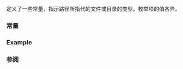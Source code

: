 {{cpp/filesystem/title|file_type}}
{{cpp/filesystem/navbar}}
{{ddcl|header=filesystem|since=c++17|1=
enum class file_type {
    none = /* 未指明 */,
    not_found = /* 未指明 */,
    regular = /* 未指明 */,
    directory = /* 未指明 */,
    symlink = /* 未指明 */,
    block = /* 未指明 */,
    character = /* 未指明 */,
    fifo = /* 未指明 */,
    socket = /* 未指明 */,
    unknown = /* 未指明 */,
    /* 由实现定义 */
};
}}

{{tt|file_type}} 定义了一些常量，指示路径所指代的文件或目录的类型。枚举项的值各异。
{{todo}}

===常量===
{{dsc begin}}
{{dsc hitem|枚举项|含义}}
{{dsc|{{tt|none}}|指示文件状态未被求值，或求值时出错}}
{{dsc|{{tt|not_found}}|指示文件未找到（这不被认为是错误）}}
{{dsc|{{tt|regular}}|常规文件}}
{{dsc|{{tt|directory}}|目录}}
{{dsc|{{tt|symlink}}|符号链接}}
{{dsc|{{tt|block}}|块特殊文件}}
{{dsc|{{tt|character}}|字符特殊文件}}
{{dsc|{{tt|fifo}}|FIFO（又称管道）文件}}
{{dsc|{{tt|socket}}|套接字文件}}
{{dsc|{{tt|unknown}}|文件存在但无法确定其类型}}
{{dsc|''实现定义''|每个实现支持的附加文件类型的附加实现定义常量（例如，MSVC STL 定义了 {{c|junction}} 用于[https://docs.microsoft.com/en-us/sysinternals/downloads/junction NTFS 连接点]）}}
{{dsc end}}

===Example===
{{cpp/filesystem/status example|file_type}}

===参阅===
{{dsc begin}}
{{dsc inc|cpp/filesystem/dsc file_status}}
{{dsc inc|cpp/filesystem/dsc is_block_file}}
{{dsc inc|cpp/filesystem/dsc is_character_file}}
{{dsc inc|cpp/filesystem/dsc is_directory}}
{{dsc inc|cpp/filesystem/dsc is_fifo}}
{{dsc inc|cpp/filesystem/dsc is_other}}
{{dsc inc|cpp/filesystem/dsc is_socket}}
{{dsc inc|cpp/filesystem/dsc is_symlink}}
{{dsc inc|cpp/filesystem/directory_entry/dsc is_regular_file}}
{{dsc end}}

{{langlinks|en|es|ja}}
